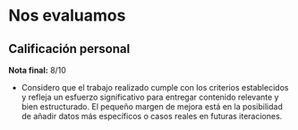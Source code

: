 # Nos evaluamos

## Calificación personal

**Nota final:** 8/10

* Considero que el trabajo realizado cumple con los criterios establecidos y refleja un esfuerzo significativo para entregar contenido relevante y bien estructurado. El pequeño margen de mejora está en la posibilidad de añadir datos más específicos o casos reales en futuras iteraciones.